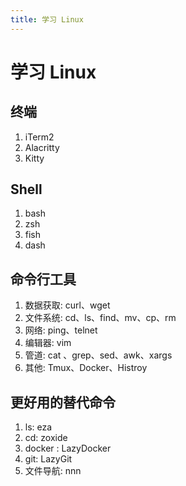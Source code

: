 ```yaml
---
title: 学习 Linux
---
```


# 学习 Linux

## 终端

1. iTerm2
2. Alacritty
3. Kitty

## Shell

1. bash
2. zsh
3. fish
4. dash

## 命令行工具

1. 数据获取: curl、wget
2. 文件系统: cd、ls、find、mv、cp、rm
3. 网络: ping、telnet
4. 编辑器: vim
5. 管道: cat 、grep、sed、awk、xargs
6. 其他: Tmux、Docker、Histroy

## 更好用的替代命令

1. ls: eza
2. cd: zoxide
3. docker : LazyDocker
4. git: LazyGit
5. 文件导航: nnn
